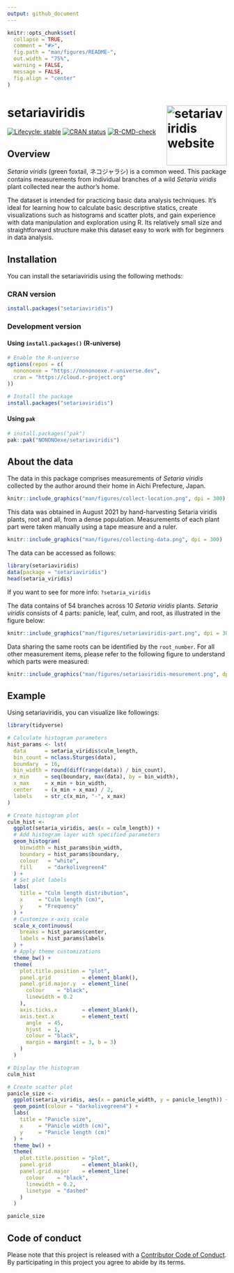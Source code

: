 ```yaml
---
output: github_document
---
```


<!-- README.md is generated from README.Rmd. Please edit that file -->

```r
knitr::opts_chunk$set(
  collapse = TRUE,
  comment = "#>",
  fig.path = "man/figures/README-",
  out.width = "75%",
  warning = FALSE,
  message = FALSE,
  fig.align = "center"
)
```

# setariaviridis <a href="https://nononoexe.github.io/setariaviridis/"><img src="man/figures/logo.png" align="right" height="138" alt="setariaviridis website" /></a>

<!-- badges: start -->
[![Lifecycle: stable](https://img.shields.io/badge/lifecycle-stable-brightgreen.svg)](https://lifecycle.r-lib.org/articles/stages.html#stable)
[![CRAN status](https://www.r-pkg.org/badges/version/setariaviridis)](https://CRAN.R-project.org/package=setariaviridis)
[![R-CMD-check](https://github.com/NONONOexe/setariaviridis/actions/workflows/R-CMD-check.yaml/badge.svg)](https://github.com/NONONOexe/setariaviridis/actions/workflows/R-CMD-check.yaml)
<!-- badges: end -->

## Overview

*Setaria viridis* (green foxtail, ネコジャラシ) is a common weed. This package contains measurements from individual branches of a wild *Setaria viridis* plant collected near the author's home.

The dataset is intended for practicing basic data analysis techniques. It's ideal for learning how to calculate basic descriptive statics, create visualizations such as histograms and scatter plots, and gain experience with data manipulation and exploration using R. Its relatively small size and straightforward structure make this dataset easy to work with for beginners in data analysis.

## Installation

You can install the setariaviridis using the following methods:

### CRAN version

```r
install.packages("setariaviridis")
```

### Development version

#### Using `install.packages()` (R-universe)

```r
# Enable the R-universe
options(repos = c(
  nononoexe = "https://nononoexe.r-universe.dev",
  cran = "https://cloud.r-project.org"
))

# Install the package
install.packages("setariaviridis")
```

#### Using `pak`

``` r
# install.packages("pak")
pak::pak("NONONOexe/setariaviridis")
```

## About the data

The data in this package comprises measurements of *Setaria viridis* collected by the author around their home in Aichi Prefecture, Japan.

```r
knitr::include_graphics("man/figures/collect-location.png", dpi = 300)
```

This data was obtained in August 2021 by hand-harvesting Setaria viridis plants, root and all, from a dense population. Measurements of each plant part were taken manually using a tape measure and a ruler.

```r
knitr::include_graphics("man/figures/collecting-data.png", dpi = 300)
```

The data can be accessed as follows:

```r
library(setariaviridis)
data(package = "setariaviridis")
head(setaria_viridis)
```

If you want to see for more info: `?setaria_viridis`

The data contains of 54 branches across 10 *Setaria viridis* plants. *Setaria viridis* consists of 4 parts: panicle, leaf, culm, and root, as illustrated in the figure below:

```r
knitr::include_graphics("man/figures/setariaviridis-part.png", dpi = 300)
```

Data sharing the same roots can be identified by the `root_number`. For all other measurement items, please refer to the following figure to understand which parts were measured:

```r
knitr::include_graphics("man/figures/setariaviridis-mesurement.png", dpi = 300)
```

## Example

Using setariaviridis, you can visualize like followings:

```r
library(tidyverse)

# Calculate histogram parameters
hist_params <- lst(
  data      = setaria_viridis$culm_length,
  bin_count = nclass.Sturges(data),
  boundary  = 16,
  bin_width = round(diff(range(data)) / bin_count),
  x_min     = seq(boundary, max(data), by = bin_width),
  x_max     = x_min + bin_width,
  center    = (x_min + x_max) / 2,
  labels    = str_c(x_min, "-", x_max)
)

# Create histogram plot
culm_hist <-
  ggplot(setaria_viridis, aes(x = culm_length)) +
  # Add histogram layer with specified parameters
  geom_histogram(
    binwidth = hist_params$bin_width,
    boundary = hist_params$boundary,
    colour   = "white",
    fill     = "darkolivegreen4"
  ) +
  # Set plot labels
  labs(
    title = "Culm length distribution",
    x     = "Culm length (cm)",
    y     = "Frequency"
  ) +
  # Customize x-axis scale
  scale_x_continuous(
    breaks = hist_params$center,
    labels = hist_params$labels
  ) +
  # Apply theme customizations
  theme_bw() +
  theme(
    plot.title.position = "plot",
    panel.grid          = element_blank(),
    panel.grid.major.y  = element_line(
      colour    = "black",
      linewidth = 0.2
    ),
    axis.ticks.x        = element_blank(),
    axis.text.x         = element_text(
      angle  = 45,
      hjust  = 1,
      colour = "black",
      margin = margin(t = 3, b = 3)
    )
  )

# Display the histogram
culm_hist
```

```r
# Create scatter plot
panicle_size <-
  ggplot(setaria_viridis, aes(x = panicle_width, y = panicle_length)) +
  geom_point(colour = "darkolivegreen4") +
  labs(
    title = "Panicle size",
    x     = "Panicle width (cm)",
    y     = "Panicle length (cm)"
  ) +
  theme_bw() +
  theme(
    plot.title.position = "plot",
    panel.grid          = element_blank(),
    panel.grid.major    = element_line(
      colour    = "black",
      linewidth = 0.2,
      linetype  = "dashed"
    )
  )

panicle_size
```

## Code of conduct

Please note that this project is released with a [Contributor Code of Conduct](https://nononoexe.github.io/setariaviridis/CODE_OF_CONDUCT.html).
By participating in this project you agree to abide by its terms.
